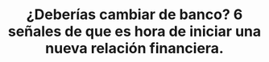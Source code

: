 ---
#*Hero*
section_type: hero
title: ¿Deberías cambiar de banco? 6 señales de que es hora de iniciar una nueva relación financiera.
description: ¿Tu banco complica el acceso y manejo de tu dinero? Descubre seis señales de que podría ser el momento de cambiar de institución financiera.
categories:
- FINANZASPERSONALES
- CRECETUDINERO
title_color: yellow
hero_image: deberias-cambiar-de-banco-6-senales-de-que-es-hora-de-iniciar-una-nueva-relacion-financiera/hero.jpg
---
